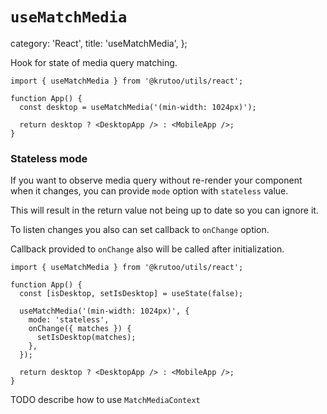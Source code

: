 # `useMatchMedia`

  category: 'React',
  title: 'useMatchMedia',
};

Hook for state of media query matching.

```tsx
import { useMatchMedia } from '@krutoo/utils/react';

function App() {
  const desktop = useMatchMedia('(min-width: 1024px)');

  return desktop ? <DesktopApp /> : <MobileApp />;
}
```

### Stateless mode

If you want to observe media query without re-render your component when it changes,
you can provide `mode` option with `stateless` value.

This will result in the return value not being up to date so you can ignore it.

To listen changes you also can set callback to `onChange` option.

Callback provided to `onChange` also will be called after initialization.

```tsx
import { useMatchMedia } from '@krutoo/utils/react';

function App() {
  const [isDesktop, setIsDesktop] = useState(false);

  useMatchMedia('(min-width: 1024px)', {
    mode: 'stateless',
    onChange({ matches }) {
      setIsDesktop(matches);
    },
  });

  return desktop ? <DesktopApp /> : <MobileApp />;
}
```

TODO describe how to use `MatchMediaContext`
